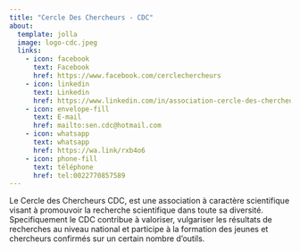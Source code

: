 ```yaml
---
title: "Cercle Des Chercheurs - CDC"
about:
  template: jolla
  image: logo-cdc.jpeg
  links:
    - icon: facebook
      text: Facebook
      href: https://www.facebook.com/cerclechercheurs
    - icon: linkedin
      text: Linkedin
      href: https://www.linkedin.com/in/association-cercle-des-chercheurs-25b5aa237/
    - icon: envelope-fill
      text: E-mail
      href: mailto:sen.cdc@hotmail.com
    - icon: whatsapp
      text: whatsapp
      href: https://wa.link/rxb4o6
    - icon: phone-fill
      text: téléphone
      href: tel:0022770857589
---
```


Le Cercle des Chercheurs CDC, est une association à caractère scientifique visant à promouvoir la recherche scientifique dans toute sa diversité.
Specifiquement le CDC contribue à valoriser, vulgariser les résultats de recherches au niveau national et participe à la formation des jeunes et chercheurs confirmés sur un certain nombre d'outils.
